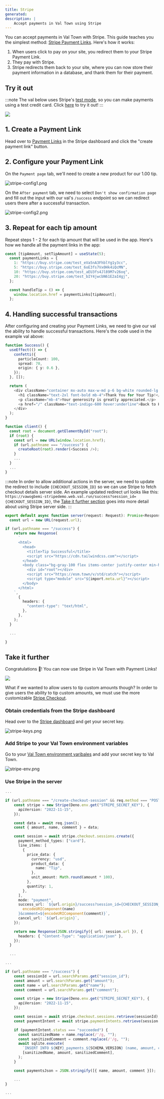 ```yaml
---
title: Stripe
generated: 
description: | 
    Accept payments in Val Town using Stripe
---
```



You can accept payments in Val Town with Stripe. This guide teaches you the simplest method: [Stripe Payment Links](https://stripe.com/payments/payment-links). Here's how it works:

1. When users click to pay on your site, you redirect them to your Stripe Payment Link.
2. They pay with Stripe.
3. Stripe redirects them back to your site, where you can now store their payment information in a database, and thank them for their payment.

## Try it out
:::note
The val below uses Stripe's [test mode](https://docs.stripe.com/testing#use-test-cards), so you can make payments using a test credit card. Click [here](https://www.val.town/v/vawogbemi/StripeDemo) to try it out!
:::

<img src={casual.src} width={casual.width} />

<Val url="https://www.val.town/embed/vawogbemi/StripeDemo"/>

## 1. Create a Payment Link
Head over to [Payment Links](https://dashboard.stripe.com/payment-links) in the Stripe dashboard and click the "create payment link" button.

## 2. Configure your Payment Link
On the `Payment page` tab, we'll need to create a new product for our 1.00 tip.

![stripe-config1.png](./stripe/stripe-config1.png)

On the `After payment` tab, we need to select `Don't show confirmation page` and fill out the input with our val's `/success` endpoint so we can redirect users there after a successful transaction.

![stripe-config2.png](./stripe/stripe-config2.png)

## 3. Repeat for each tip amount

Repeat steps 1 - 2 for each tip amount that will be used in the app. Here's how we handle all the payment links in the app:

```ts title="Handle Payment Links" val
const [tipAmount, setTipAmount] = useState(5);
  const paymentLinks = {
    1: "https://buy.stripe.com/test_eVa5nA3FhblYg1y3cc",
    5: "https://buy.stripe.com/test_6oE3fs7Vx0Hk4iQcMN",
    10: "https://buy.stripe.com/test_aEU3fs4Jl89M7v26oq",
    20: "https://buy.stripe.com/test_bIY4jwcbN61E2aI4gj",
  };

  const handleTip = () => {
    window.location.href = paymentLinks[tipAmount];
  };
```

## 4. Handling successful transactions
After configuring and creating your Payment Links, we need to give our val the ability to handle successful transactions. Here's the code used in the example val above:

```ts title="Client code" val
function Success() {
  useEffect(() => {
    confetti({
      particleCount: 100,
      spread: 70,
      origin: { y: 0.6 },
    });
  }, []);

  return (
    <div className="container mx-auto max-w-md p-6 bg-white rounded-lg shadow-lg text-center">
      <h1 className="text-2xl font-bold mb-4">Thank You for Your Tip!</h1>
      <p className="mb-4">Your generosity is greatly appreciated.</p>
      <a href="/" className="text-indigo-600 hover:underline">Back to Home</a>
    </div>
  );
}

function client() {
  const root = document.getElementById("root");
  if (root) {
    const url = new URL(window.location.href);
    if (url.pathname === "/success") {
      createRoot(root).render(<Success />);
    }
    ...
  }
  ...
}
```
:::note
In order to allow additional actions in the server, we need to update the redirect to include `{CHECKOUT_SESSION_ID}` so we can use Stripe to fetch checkout details server side. An example updated redirect url looks like this: `https://vawogbemi-stripedemo.web.val.run/success?session_id={CHECKOUT_SESSION_ID}`, the [Take it further section](#take-it-further) goes into more detail about using Stripe server side.
:::

```ts title="Server code" val
export default async function server(request: Request): Promise<Response> {
  const url = new URL(request.url);

if (url.pathname === "/success") {
    return new Response(
      `
      <html>
        <head>
          <title>Tip Successful</title>
          <script src="https://cdn.tailwindcss.com"></script>
        </head>
        <body class="bg-gray-100 flex items-center justify-center min-h-screen">
          <div id="root"></div>
          <script src="https://esm.town/v/std/catch"></script>
          <script type="module" src="${import.meta.url}"></script>
        </body>
      </html>
    `,
      {
        headers: {
          "content-type": "text/html",
        },
      },
    );
  }

  ...

}
```

## Take it further
Congratulations 🥳! You can now use Stripe in Val Town with Payment Links! 

<img src={competitive.src} width={competitive.width} />
<Val url="https://www.val.town/embed/vawogbemi/StripeCheckoutDemo"/>

What if we wanted to allow users to tip custom amounts though? In order to give users the ability to tip custom amounts, we must use the more customizable [Stripe Checkout](https://docs.stripe.com/payments/checkout).

### Obtain credentials from the Stripe dashboard
Head over to the [Stripe dashboard](https://dashboard.stripe.com/dashboard) and get your secret key.

![stripe-keys.png](./stripe/stripe-keys.png)

### Add Stripe to your Val Town environment variables
Go to your [Val Town environment varibales](https://www.val.town/settings/environment-variables) and add your secret key to Val Town.

![stripe-env.png](./stripe/stripe-env.png)

### Use Stripe in the server

```ts title="Create checkout session endpoint" val
...

if (url.pathname === "/create-checkout-session" && req.method === "POST") {
    const stripe = new Stripe(Deno.env.get("STRIPE_SECRET_KEY"), {
      apiVersion: "2022-11-15",
    });

    const data = await req.json();
    const { amount, name, comment } = data;

    const session = await stripe.checkout.sessions.create({
      payment_method_types: ["card"],
      line_items: [
        {
          price_data: {
            currency: "usd",
            product_data: {
              name: "Tip",
            },
            unit_amount: Math.round(amount * 100),
          },
          quantity: 1,
        },
      ],
      mode: "payment",
      success_url: `${url.origin}/success?session_id={CHECKOUT_SESSION_ID}&amount=${amount}&name=${
        encodeURIComponent(name)
      }&comment=${encodeURIComponent(comment)}`,
      cancel_url: `${url.origin}`,
    });

    return new Response(JSON.stringify({ url: session.url }), {
      headers: { "Content-Type": "application/json" },
    });
  }

  ...
```

```ts title="Success endpoint" val
...

if (url.pathname === "/success") {
    const sessionId = url.searchParams.get("session_id");
    const amount = url.searchParams.get("amount");
    const name = url.searchParams.get("name");
    const comment = url.searchParams.get("comment");

    const stripe = new Stripe(Deno.env.get("STRIPE_SECRET_KEY"), {
      apiVersion: "2022-11-15",
    });

    const session = await stripe.checkout.sessions.retrieve(sessionId);
    const paymentIntent = await stripe.paymentIntents.retrieve(session.payment_intent as string);

    if (paymentIntent.status === "succeeded") {
      const sanitizedName = name.replace(/'/g, "");
      const sanitizedComment = comment.replace(/'/g, "");
      await sqlite.execute(
        `INSERT INTO ${KEY}_payments_${SCHEMA_VERSION} (name, amount, comment) VALUES (?, ?, ?)`,
        [sanitizedName, amount, sanitizedComment],
      );
    }

    const paymentsJson = JSON.stringify([{ name, amount, comment }]);

    ...
}

...
```